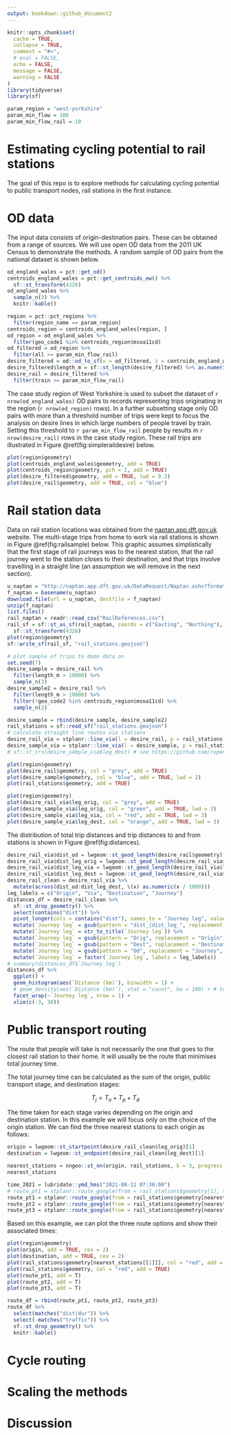 ```yaml
---
output: bookdown::github_document2
---
```


<!-- README.md is generated from README.Rmd. Please edit that file -->

```r
knitr::opts_chunk$set(
  cache = TRUE,
  collapse = TRUE,
  comment = "#>",
  # eval = FALSE,
  echo = FALSE,
  message = FALSE,
  warning = FALSE
)
library(tidyverse)
library(sf)

param_region = "west-yorkshire"
param_min_flow = 100
param_min_flow_rail = 10
```

# Estimating cycling potential to rail stations

<!-- badges: start -->
<!-- [![.github/workflows/render-rmarkdown.yaml](https://github.com/npct/rail/actions/workflows/render-rmarkdown.yaml/badge.svg)](https://github.com/npct/rail/actions/workflows/render-rmarkdown.yaml) -->
<!-- badges: end -->

The goal of this repo is to explore methods for calculating cycling potential to public transport nodes, rail stations in the first instance.

# OD data

The input data consists of origin-destination pairs.
These can be obtained from a range of sources.
We will use open OD data from the 2011 UK Census to demonstrate the methods.
A random sample of OD pairs from the national dataset is shown below.

```r
od_england_wales = pct::get_od()
centroids_england_wales = pct::get_centroids_ew() %>% 
  sf::st_transform(4326)
od_england_wales %>% 
  sample_n(3) %>% 
  knitr::kable()
```

```r
region = pct::pct_regions %>% 
  filter(region_name == param_region)
centroids_region = centroids_england_wales[region, ]
od_region = od_england_wales %>% 
  filter(geo_code1 %in% centroids_region$msoa11cd)
od_filtered = od_region %>% 
  filter(all >= param_min_flow_rail)
desire_filtered = od::od_to_sf(x = od_filtered, z = centroids_england_wales)
desire_filtered$length_m = sf::st_length(desire_filtered) %>% as.numeric()
desire_rail = desire_filtered %>% 
  filter(train >= param_min_flow_rail)
```

The case study region of West Yorkshire is used to subset the dataset of `r nrow(od_england_wales)` OD pairs to records representing trips originating in the region (`r nrow(od_region)` rows).
In a further subsetting stage only OD pairs with more than a threshold number of trips were kept to focus the analysis on desire lines in which large numbers of people travel by train.
Setting this threshold to `r param_min_flow_rail` people by results in `r nrow(desire_rail)` rows in the case study region.
These rail trips are illustrated in Figure \@ref(fig:simpleraildesire) below.

```r
plot(region$geometry)
plot(centroids_england_wales$geometry, add = TRUE)
plot(centroids_region$geometry, pch = 2, add = TRUE)
plot(desire_filtered$geometry, add = TRUE, lwd = 0.2)
plot(desire_rail$geometry, add = TRUE, col = "blue")
```

# Rail station data

Data on rail station locations was obtained from the [naptan.app.dft.gov.uk](http://naptan.app.dft.gov.uk) website.
The multi-stage trips from home to work via rail stations is shown in Figure \@ref(fig:railsample) below.
This graphic assumes simplistically that the first stage of rail journeys was to the nearest station, that the rail journey went to the station closes to their destination, and that trips involve travelling in a straight line (an assumption we will remove in the next section). 

```r
u_naptan = "http://naptan.app.dft.gov.uk/DataRequest/Naptan.ashx?format=csv"
f_naptan = basename(u_naptan)
download.file(url = u_naptan, destfile = f_naptan)
unzip(f_naptan)
list.files()
rail_naptan = readr::read_csv("RailReferences.csv")
rail_sf = sf::st_as_sf(rail_naptan, coords = c("Easting", "Northing"), crs = 27700) %>% 
  sf::st_transform(4326)
plot(region$geometry)
sf::write_sf(rail_sf, "rail_stations.geojson")
```

```r
# plot sample of trips to demo data on
set.seed(7)
desire_sample = desire_rail %>% 
  filter(length_m > 10000) %>% 
  sample_n(3)
desire_sample2 = desire_rail %>% 
  filter(length_m > 10000) %>% 
  filter(!geo_code2 %in% centroids_region$msoa11cd) %>% 
  sample_n(2)

desire_sample = rbind(desire_sample, desire_sample2)
rail_stations = sf::read_sf("rail_stations.geojson")
# calculate straight line routes via stations
desire_rail_via = stplanr::line_via(l = desire_rail, p = rail_stations)
desire_sample_via = stplanr::line_via(l = desire_sample, p = rail_stations)
# sf::st_crs(desire_sample_via$leg_dest) # see https://github.com/ropensci/stplanr/issues/465

plot(region$geometry)
plot(desire_rail$geometry, col = "grey", add = TRUE)
plot(desire_sample$geometry, col = "blue", add = TRUE, lwd = 2)
plot(rail_stations$geometry, add = TRUE)

plot(region$geometry)
plot(desire_rail_via$leg_orig, col = "grey", add = TRUE)
plot(desire_sample_via$leg_orig, col = "green", add = TRUE, lwd = 3)
plot(desire_sample_via$leg_via, col = "red", add = TRUE, lwd = 3)
plot(desire_sample_via$leg_dest, col = "orange", add = TRUE, lwd = 3)
```

The distribution of total trip distances and trip distances to and from stations is shown in Figure \@ref(fig:distances).

```r
desire_rail_via$dist_od = lwgeom::st_geod_length(desire_rail$geometry)
desire_rail_via$dist_leg_orig = lwgeom::st_geod_length(desire_rail_via$leg_orig)
desire_rail_via$dist_leg_via = lwgeom::st_geod_length(desire_rail_via$leg_via)
desire_rail_via$dist_leg_dest = lwgeom::st_geod_length(desire_rail_via$leg_dest)
desire_rail_clean = desire_rail_via %>% 
  mutate(across(dist_od:dist_leg_dest, \(x) as.numeric(x / 1000)))
leg_labels = c("Origin", "Via", "Destination", "Journey")
distances_df = desire_rail_clean %>% 
  sf::st_drop_geometry() %>% 
  select(contains("dist")) %>% 
  pivot_longer(cols = contains("dist"), names_to = "Journey leg", values_to = "Distance (km)") %>% 
  mutate(`Journey leg` = gsub(pattern = "dist_|dist_leg_", replacement = "", `Journey leg`)) %>% 
  mutate(`Journey leg` = str_to_title(`Journey leg`)) %>%
  mutate(`Journey leg` = gsub(pattern = "Orig", replacement = "Origin", `Journey leg`)) %>% 
  mutate(`Journey leg` = gsub(pattern = "Dest", replacement = "Destination", `Journey leg`)) %>% 
  mutate(`Journey leg` = gsub(pattern = "Od", replacement = "Journey", `Journey leg`)) %>% 
  mutate(`Journey leg` = factor(`Journey leg`, labels = leg_labels))
# summary(distances_df$`Journey leg`)
distances_df %>% 
  ggplot() +
  geom_histogram(aes(`Distance (km)`), binwidth = 1) +
  # geom_density(aes(`Distance (km)`), stat = "count", bw = 100) + # too intricate
  facet_wrap(~`Journey leg`, nrow = 1) +
  xlim(c(-3, 30))
```

# Public transport routing

The route that people will take is not necessarily the one that goes to the closest rail station to their home.
It will usually be the route that minimises total journey time.

The total journey time can be calculated as the sum of the origin, public transport stage, and destination stages:

$$
T_j = T_o + T_p + T_d
$$

The time taken for each stage varies depending on the origin and destination station.
In this example we will focus only on the choice of the origin station.
We can find the three nearest stations to each origin as follows:

```r
origin = lwgeom::st_startpoint(desire_rail_clean$leg_orig)[1]
destination = lwgeom::st_endpoint(desire_rail_clean$leg_dest)[1]
```


```r
nearest_stations = nngeo::st_nn(origin, rail_stations, k = 3, progress = FALSE)
nearest_stations
```

```r
time_2021 = lubridate::ymd_hms("2021-08-11 07:30:00")
# route_pt1 = stplanr::route_google(from = rail_stations$geometry[1], to = destination, mode = "transit")
route_pt1 = stplanr::route_google(from = rail_stations$geometry[nearest_stations[[1]][1]], to = destination, mode = "transit", arrival_time = time_2021)
route_pt2 = stplanr::route_google(from = rail_stations$geometry[nearest_stations[[1]][2]], to = destination, mode = "transit", arrival_time = time_2021)
route_pt3 = stplanr::route_google(from = rail_stations$geometry[nearest_stations[[1]][3]], to = destination, mode = "transit", arrival_time = time_2021)
```

Based on this example, we can plot the three route options and show their associated times:

```r
plot(region$geometry)
plot(origin, add = TRUE, cex = 2)
plot(destination, add = TRUE, cex = 2)
plot(rail_stations$geometry[nearest_stations[[1]]], col = "red", add = TRUE, pch = 2)
plot(rail_stations$geometry, col = "red", add = TRUE)
plot(route_pt1, add = T)
plot(route_pt2, add = T)
plot(route_pt3, add = T)
```


```r
route_df = rbind(route_pt1, route_pt2, route_pt3) 
route_df %>% 
  select(matches("dist|dur")) %>% 
  select(-matches("traffic")) %>% 
  sf::st_drop_geometry() %>% 
  knitr::kable()
```

# Cycle routing


# Scaling the methods




# Discussion
